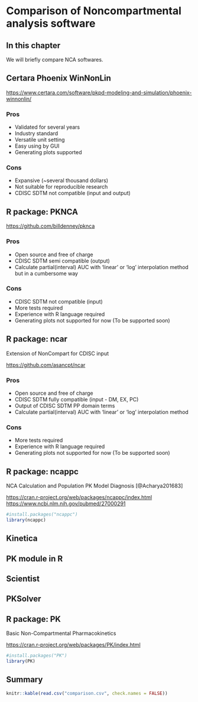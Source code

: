 # Comparison of Noncompartmental analysis software

## In this chapter

We will briefly compare NCA softwares.

## Certara Phoenix WinNonLin

<https://www.certara.com/software/pkpd-modeling-and-simulation/phoenix-winnonlin/>

### Pros

- Validated for several years
- Industry standard
- Versatile unit setting
- Easy using by GUI 
- Generating plots supported

### Cons

- Expansive (~several thousand dollars)
- Not suitable for reproducible research
- CDISC SDTM not compatible (input and output)

## R package: PKNCA

<https://github.com/billdenney/pknca>

### Pros

- Open source and free of charge
- CDISC SDTM semi compatible (output)
- Calculate partial(interval) AUC with 'linear' or 'log' interpolation method but in a cumbersome way

### Cons
 
- CDISC SDTM not compatible (input)
- More tests required
- Experience with R language required
- Generating plots not supported for now (To be supported soon)


## R package: ncar

Extension of NonCompart for CDISC input

<https://github.com/asancpt/ncar>

### Pros

- Open source and free of charge
- CDISC SDTM fully compatible (input - DM, EX, PC)
- Output of CDISC SDTM PP domain terms 
- Calculate partial(interval) AUC with 'linear' or 'log' interpolation method

### Cons

- More tests required
- Experience with R language required
- Generating plots not supported for now (To be supported soon)

## R package: ncappc

NCA Calculation and Population PK Model Diagnosis [@Acharya201683]

<https://cran.r-project.org/web/packages/ncappc/index.html>
<https://www.ncbi.nlm.nih.gov/pubmed/27000291>



```r
#install.packages("ncappc")
library(ncappc)
```


## Kinetica

## PK module in R

## Scientist

## PKSolver

## R package: PK

Basic Non-Compartmental Pharmacokinetics

<https://cran.r-project.org/web/packages/PK/index.html>


```r
#install.packages("PK")
library(PK)
```

## Summary

```r
knitr::kable(read.csv("comparison.csv", check.names = FALSE))
```

